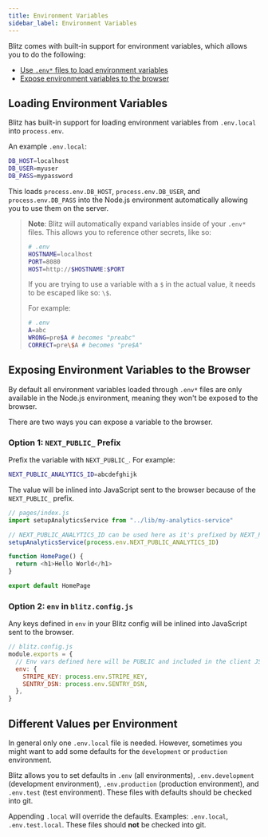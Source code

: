 ```yaml
---
title: Environment Variables
sidebar_label: Environment Variables
---
```


Blitz comes with built-in support for environment variables, which allows you to do the following:

- [Use `.env*` files to load environment variables](#loading-environment-variables)
- [Expose environment variables to the browser](#exposing-environment-variables-to-the-browser)

## Loading Environment Variables

Blitz has built-in support for loading environment variables from `.env.local` into `process.env`.

An example `.env.local`:

```bash
DB_HOST=localhost
DB_USER=myuser
DB_PASS=mypassword
```

This loads `process.env.DB_HOST`, `process.env.DB_USER`, and `process.env.DB_PASS` into the Node.js environment automatically allowing you to use them on the server.

> **Note**: Blitz will automatically expand variables inside of your `.env*` files.
> This allows you to reference other secrets, like so:
>
> ```bash
> # .env
> HOSTNAME=localhost
> PORT=8080
> HOST=http://$HOSTNAME:$PORT
> ```
>
> If you are trying to use a variable with a `$` in the actual value, it needs to be escaped like so: `\$`.
>
> For example:
>
> ```bash
> # .env
> A=abc
> WRONG=pre$A # becomes "preabc"
> CORRECT=pre\$A # becomes "pre$A"
> ```

## Exposing Environment Variables to the Browser

By default all environment variables loaded through `.env*` files are only available in the Node.js environment, meaning they won't be exposed to the browser.

There are two ways you can expose a variable to the browser.

### Option 1: `NEXT_PUBLIC_` Prefix

Prefix the variable with `NEXT_PUBLIC_`. For example:

```bash
NEXT_PUBLIC_ANALYTICS_ID=abcdefghijk
```

The value will be inlined into JavaScript sent to the browser because of the `NEXT_PUBLIC_` prefix.

```js
// pages/index.js
import setupAnalyticsService from "../lib/my-analytics-service"

// NEXT_PUBLIC_ANALYTICS_ID can be used here as it's prefixed by NEXT_PUBLIC_
setupAnalyticsService(process.env.NEXT_PUBLIC_ANALYTICS_ID)

function HomePage() {
  return <h1>Hello World</h1>
}

export default HomePage
```

### Option 2: `env` in `blitz.config.js`

Any keys defined in `env` in your Blitz config will be inlined into JavaScript sent to the browser.

```js
// blitz.config.js
module.exports = {
  // Env vars defined here will be PUBLIC and included in the client JS bundle
  env: {
    STRIPE_KEY: process.env.STRIPE_KEY,
    SENTRY_DSN: process.env.SENTRY_DSN,
  },
}
```

## Different Values per Environment

In general only one `.env.local` file is needed. However, sometimes you might want to add some defaults for the `development` or `production` environment.

Blitz allows you to set defaults in `.env` (all environments), `.env.development` (development environment), `.env.production` (production environment), and `.env.test` (test environment). These files with defaults should be checked into git.

Appending `.local` will override the defaults. Examples: `.env.local`, `.env.test.local`. These files should **not** be checked into git.
